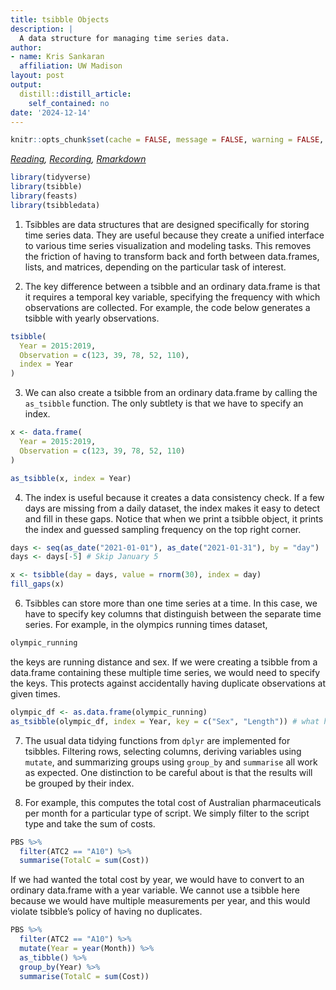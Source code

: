 ```yaml
---
title: tsibble Objects
description: |
  A data structure for managing time series data.
author:
- name: Kris Sankaran
  affiliation: UW Madison
layout: post
output:
  distill::distill_article:
    self_contained: no
date: '2024-12-14'
---
```


```r
knitr::opts_chunk$set(cache = FALSE, message = FALSE, warning = FALSE, echo = TRUE)
```

_[Reading](https://otexts.com/fpp3/graphics.html), [Recording](https://mediaspace.wisc.edu/media/Week%206%20%5B1%5D%20tsibble%20Objects/1_z6o1ddbo), [Rmarkdown](https://github.com/krisrs1128/stat436_s24/blob/main/notes/2024-12-27-week06-02.Rmd)_

```r
library(tidyverse)
library(tsibble)
library(feasts)
library(tsibbledata)
```

1. Tsibbles are data structures that are designed specifically for storing time series data. They are useful because they create a unified interface to various time series visualization and modeling tasks. This removes the friction of having to transform back and forth between data.frames, lists, and matrices, depending on the particular task of interest.

2. The key difference between a tsibble and an ordinary data.frame is that it
requires a temporal key variable, specifying the frequency with which
observations are collected. For example, the code below generates a tsibble with
yearly observations.

```r
tsibble(
  Year = 2015:2019,
  Observation = c(123, 39, 78, 52, 110),
  index = Year
)
```

3. We can also create a tsibble from an ordinary data.frame by calling the
`as_tsibble` function. The only subtlety is that we have to specify an index.

```r
x <- data.frame(
  Year = 2015:2019,
  Observation = c(123, 39, 78, 52, 110)
)

as_tsibble(x, index = Year)
```


4. The index is useful because it creates a data consistency check. If a few
days are missing from a daily dataset, the index makes it easy to detect and
fill in these gaps. Notice that when we print a tsibble object, it prints the
index and guessed sampling frequency on the top right corner.

```r
days <- seq(as_date("2021-01-01"), as_date("2021-01-31"), by = "day")
days <- days[-5] # Skip January 5

x <- tsibble(day = days, value = rnorm(30), index = day)
fill_gaps(x)
```

6. Tsibbles can store more than one time series at a time. In this case, we have
to specify key columns that distinguish between the separate time series. For
example, in the olympics running times dataset,

```r
olympic_running
```
the keys are running distance and sex. If we were creating a tsibble from a
data.frame containing these multiple time series, we would need to specify the
keys. This protects against accidentally having duplicate observations at given
times.

```r
olympic_df <- as.data.frame(olympic_running)
as_tsibble(olympic_df, index = Year, key = c("Sex", "Length")) # what happens if we remove key?
```

7. The usual data tidying functions from `dplyr` are implemented for tsibbles.
Filtering rows, selecting columns, deriving variables using `mutate`, and
summarizing groups using `group_by` and `summarise` all work as expected. One
distinction to be careful about is that the results will be grouped by their
index.

8. For example, this computes the total cost of Australian pharmaceuticals per
month for a particular type of script. We simply filter to the script type and
take the sum of costs.

```r
PBS %>%
  filter(ATC2 == "A10") %>%
  summarise(TotalC = sum(Cost))
```
If we had wanted the total cost by year, we would have to convert to an ordinary
data.frame with a year variable. We cannot use a tsibble here because we would
have multiple measurements per year, and this would violate tsibble's policy of
having no duplicates.

```r
PBS %>%
  filter(ATC2 == "A10") %>%
  mutate(Year = year(Month)) %>%
  as_tibble() %>%
  group_by(Year) %>%
  summarise(TotalC = sum(Cost))
```
